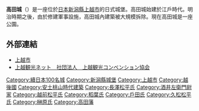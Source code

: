 '''高田城'''（{{lang-ja|高田城}}）是一座位於[[日本|日本]][[新潟縣|新潟縣]][[上越市|上越市]]的日式城堡。高田城始建於江戶時代。明治時期之後，由於修建軍事設施，高田城內建築被大規模拆除。現在高田城是一座公園。
== 外部連結 ==
{{Commonscat|Takada Castle}}
*[http://www.city.joetsu.niigata.jp/ 上越市] {{Wayback|url=http://www.city.joetsu.niigata.jp/ |date=20050308021716 }}
*[http://www.joetsu-kanko.net/ 上越観光ネット　社団法人　上越観光コンベンション協会] {{Wayback|url=http://www.joetsu-kanko.net/ |date=20151104074942 }}

{{續日本100名城}}
[[Category:續日本100名城|Category:續日本100名城]]
[[Category:新潟縣城堡|Category:新潟縣城堡]]
[[Category:上越市|Category:上越市]]
[[Category:越後國|Category:越後國]]
[[Category:安土桃山時代建築|Category:安土桃山時代建築]]
[[Category:長澤松平氏|Category:長澤松平氏]]
[[Category:酒井左衛門尉家|Category:酒井左衛門尉家]]
[[Category:越前松平氏|Category:越前松平氏]]
[[Category:稻葉氏|Category:稻葉氏]]
[[Category:戶田氏|Category:戶田氏]]
[[Category:久松松平氏|Category:久松松平氏]]
[[Category:榊原氏|Category:榊原氏]]
[[Category:高田藩|Category:高田藩]]